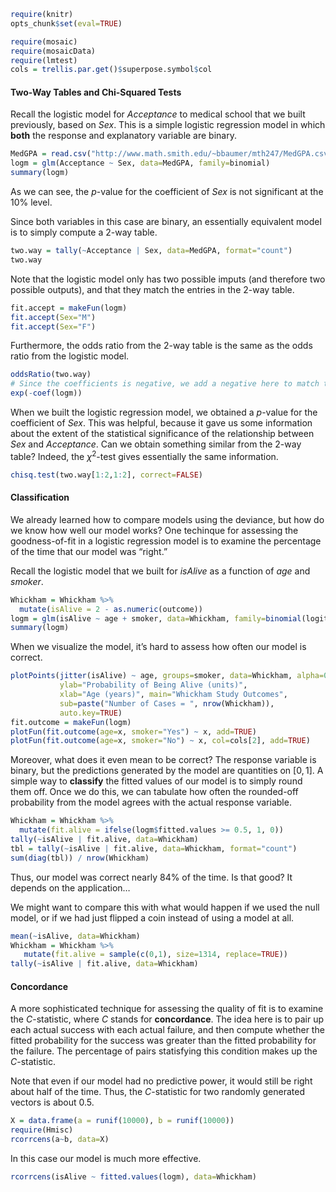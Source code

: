 ```r
require(knitr)
opts_chunk$set(eval=TRUE)
```

```r
require(mosaic)
require(mosaicData)
require(lmtest)
cols = trellis.par.get()$superpose.symbol$col
```

#### Two-Way Tables and Chi-Squared Tests

Recall the logistic model for $Acceptance$ to medical school that we built previously, based on $Sex$. This is a simple logistic regression model in which **both** the response and explanatory variable are binary. 

```r
MedGPA = read.csv("http://www.math.smith.edu/~bbaumer/mth247/MedGPA.csv")
logm = glm(Acceptance ~ Sex, data=MedGPA, family=binomial)
summary(logm)
```

As we can see, the $p$-value for the coefficient of $Sex$ is not significant at the 10% level. 

Since both variables in this case are binary, an essentially equivalent model is to simply compute a 2-way table. 

```r
two.way = tally(~Acceptance | Sex, data=MedGPA, format="count")
two.way
```

Note that the logistic model only has two possible imputs (and therefore two possible outputs), and that they match the entries in the 2-way table.

```r
fit.accept = makeFun(logm)
fit.accept(Sex="M")
fit.accept(Sex="F")
```

Furthermore, the odds ratio from the 2-way table is the same as the odds ratio from the logistic model. 

```r
oddsRatio(two.way)
# Since the coefficients is negative, we add a negative here to match the 2-way table
exp(-coef(logm))
```

When we built the logistic regression model, we obtained a $p$-value for the coefficient of $Sex$. This was helpful, because it gave us some information about the extent of the statistical significance of the relationship between $Sex$ and $Acceptance$. Can we obtain something similar from the 2-way table? Indeed, the $\chi^2$-test gives essentially the same information. 

```r
chisq.test(two.way[1:2,1:2], correct=FALSE)
```

#### Classification

We already learned how to compare models using the deviance, but how do we know how well our model works? One techinque for assessing the goodness-of-fit in a logistic regression model is to examine the percentage of the time that our model was "right."

Recall the logistic model that we built for $isAlive$ as a function of $age$ and $smoker$. 

```r
Whickham = Whickham %>%
  mutate(isAlive = 2 - as.numeric(outcome))
logm = glm(isAlive ~ age + smoker, data=Whickham, family=binomial(logit))
summary(logm)
```

When we visualize the model, it's hard to assess how often our model is correct. 

```r
plotPoints(jitter(isAlive) ~ age, groups=smoker, data=Whickham, alpha=0.3, pch=19, cex=2,
           ylab="Probability of Being Alive (units)",
           xlab="Age (years)", main="Whickham Study Outcomes",
           sub=paste("Number of Cases = ", nrow(Whickham)),
           auto.key=TRUE)
fit.outcome = makeFun(logm)
plotFun(fit.outcome(age=x, smoker="Yes") ~ x, add=TRUE)
plotFun(fit.outcome(age=x, smoker="No") ~ x, col=cols[2], add=TRUE)
```

Moreover, what does it even mean to be correct? The response variable is binary, but the predictions generated by the model are quantities on $[0,1]$. A simple way to **classify** the fitted values of our model is to simply round them off. Once we do this, we can tabulate how often the rounded-off probability from the model agrees with the actual response variable. 

```r
Whickham = Whickham %>%
  mutate(fit.alive = ifelse(logm$fitted.values >= 0.5, 1, 0))
tally(~isAlive | fit.alive, data=Whickham)
tbl = tally(~isAlive | fit.alive, data=Whickham, format="count")
sum(diag(tbl)) / nrow(Whickham)
```

Thus, our model was correct nearly 84% of the time. Is that good? It depends on the application...

We might want to compare this with what would happen if we used the null model, or if we had just flipped a coin instead of using a model at all.

```r
mean(~isAlive, data=Whickham)
Whickham = Whickham %>%
   mutate(fit.alive = sample(c(0,1), size=1314, replace=TRUE))
tally(~isAlive | fit.alive, data=Whickham)
```

#### Concordance
A more sophisticated technique for assessing the quality of fit is to examine the $C$-statistic, where $C$ stands for **concordance**. The idea here is to pair up each actual success with each actual failure, and then compute whether the fitted probability for the success was greater than the fitted probability for the failure. The percentage of pairs statisfying this condition makes up the $C$-statistic. 

Note that even if our model had no predictive power, it would still be right about half of the time. Thus, the $C$-statistic for two randomly generated vectors is about 0.5. 

```r
X = data.frame(a = runif(10000), b = runif(10000))
require(Hmisc)
rcorrcens(a~b, data=X)
```

In this case our model is much more effective.

```r
rcorrcens(isAlive ~ fitted.values(logm), data=Whickham)
```



